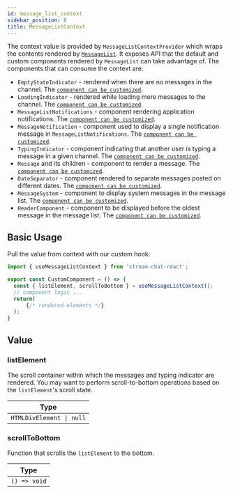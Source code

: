 ```yaml
---
id: message_list_context
sidebar_position: 8
title: MessageListContext
---
```


The context value is provided by `MessageListContextProvider` which wraps the contents rendered by [`MessageList`](../core-components/message-list.mdx). It exposes API that the default and custom components rendered by `MessageList` can take advantage of. The components that can consume the context are:

- `EmptyStateIndicator` - rendered when there are no messages in the channel. The [`component can be customized`](./component-context.mdx#emptystateindicator).
- `LoadingIndicator` - rendered while loading more messages to the channel. The [`component can be customized`](./component-context.mdx#loadingindicator).
- `MessageListNotifications` - component rendering application notifications. The [`component can be customized`](./component-context.mdx#messagelistnotifications).
- `MessageNotification` - component used to display a single notification message in `MessageListNotifications`. The [`component can be customized`](./component-context.mdx#messagenotification).
- `TypingIndicator` - component indicating that another user is typing a message in a given channel. The [`component can be customized`](./component-context.mdx#typingindicator).
- `Message` and its children - component to render a message. The [`component can be customized`](./component-context.mdx#message).
- `DateSeparator` - component rendered to separate messages posted on different dates. The [`component can be customized`](./component-context.mdx#dateseparator).
- `MessageSystem` - component to display system messages in the message list. The [`component can be customized`](./component-context.mdx#messagesystem).
- `HeaderComponent` - component to be displayed before the oldest message in the message list. The [`component can be customized`](./component-context.mdx#headercomponent).

## Basic Usage

Pull the value from context with our custom hook:

```jsx
import { useMessageListContext } from 'stream-chat-react';

export const CustomComponent = () => {
  const { listElement, scrollToBottom } = useMessageListContext();
  // component logic ...
  return(
      {/* rendered elements */}
  );
}
```

## Value

### listElement

The scroll container within which the messages and typing indicator are rendered. You may want to perform scroll-to-bottom operations based on the `listElement`'s scroll state.

| Type                     |
|--------------------------|
| `HTMLDivElement \| null` |

### scrollToBottom

Function that scrolls the `listElement` to the bottom.

| Type         |
|--------------|
| `() => void` |

